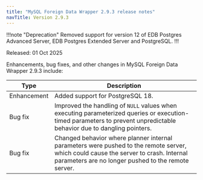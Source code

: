 ```yaml
---
title: "MySQL Foreign Data Wrapper 2.9.3 release notes"
navTitle: Version 2.9.3
---
```


!!!note "Deprecation"
Removed support for version 12 of EDB Postgres Advanced Server, EDB Postgres Extended Server and PostgreSQL.
!!!

Released: 01 Oct 2025

Enhancements, bug fixes, and other changes in MySQL Foreign Data Wrapper 2.9.3 include:

| Type         | Description                                                                                                                                                                                |
|--------------|--------------------------------------------------------------------------------------------------------------------------------------------------------------------------------------------|
| Enhancement  | Added support for PostgreSQL 18.                                                                                                                                                           |
| Bug&nbsp;fix | Improved the handling of `NULL` values when executing parameterized queries or execution-timed parameters to prevent unpredictable behavior due to dangling pointers.                      |
| Bug&nbsp;fix | Changed behavior where planner internal parameters were pushed to the remote server, which could cause the server to crash. Internal parameters are no longer pushed to the remote server. |
